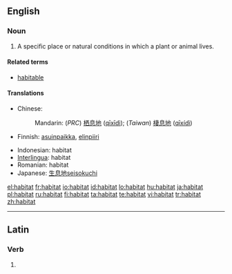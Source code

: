 {{also|habitât}}
==English==

===Noun===
{{en-noun}}

# {{biology}} A specific place or natural conditions in which a plant or animal lives.

====Related terms====
* [[habitable]]

====Translations====
{{top}}
* Chinese:
*: Mandarin: (''PRC'') [[栖息地]] ([[qīxīdì]]); (''Taiwan'') [[棲息地]]  ([[qīxídì]])
* Finnish: [[asuinpaikka]], [[elinpiiri]]
{{mid}}
* Indonesian: habitat
* [[Interlingua]]: habitat
* Romanian: habitat
* Japanese: [[生息地]][[seisokuchi]]
{{bottom}}

[[el:habitat]]
[[fr:habitat]]
[[io:habitat]]
[[id:habitat]]
[[lo:habitat]]
[[hu:habitat]]
[[ja:habitat]]
[[pl:habitat]]
[[ru:habitat]]
[[fi:habitat]]
[[ta:habitat]]
[[te:habitat]]
[[vi:habitat]]
[[tr:habitat]]
[[zh:habitat]]

----
==Latin==
===Verb===
{{la-verb-form|habitat}}

# {{conjugation of|[[habito#Latin|habitō]]||3|s|pres|act|ind}}

{{rfc-auto}}